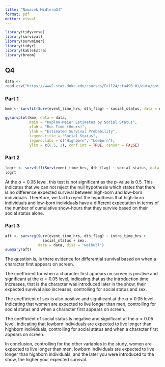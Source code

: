```yaml
---
title: "Nowacek MidtermQ4"
format: pdf
editor: visual
---
```


```r
library(tidyverse)
library(survival)
library(survminer)
library(tidyr)
library(kableExtra)
library(broom)
```

## Q4

```r
data <- 
read.csv("https://www2.stat.duke.edu/courses/Fall24/sta490.01/data/got_dat.csv")
```

### Part 1

```r
kme <- survfit(Surv(event_time_hrs, dth_flag) ~ social_status, data = data)

ggsurvplot(kme, data = data,
           main = "Kaplan-Meier Estimates by Social Status", 
           xlab = "Run Time (Hours)",
           ylab = "Estimated Survival Probability",
           legend.title = "Social Status",
           legend.labs = c("Highborn", "Lowborn"),
           ylim = c(0.5, 1), conf.int = TRUE, censor = FALSE)
```

### Part 2

```r
logrt <- survdiff(Surv(event_time_hrs, dth_flag) ~ social_status, data = data)
logrt
```

At the $\alpha = 0.05$ level, this test is not significant as the p-value is 0.5. This indicates that we can not reject the null hypothesis which states that there is no difference expected survival between high-born and low-born individuals. Therefore, we fail to reject the hypothesis that high-born individuals and low-born individuals have a different expectation in terms of the number of cumulative show-hours that they survive based on their social status alone.

### Part 3

```r
aft <- survreg(Surv(event_time_hrs, dth_flag) ~ intro_time_hrs + 
                 social_status + sex, 
               data = data, dist = "weibull")
summary(aft)
```

The question is, is there evidence for differential survival based on when a character first appears on screen.

The coefficient for when a character first appears on screen is positive and significant at the $\alpha = 0.05$ level, indicating that as the introduction time increases, that is the character was introduced later in the show, their expected survival also increases, controlling for social status and sex.

The coefficient of sex is also positive and significant at the $\alpha = 0.05$ level, indicating that women are expected to live longer than men, controlling for social status and when a character first appears on screen.

The coefficient of social status is negative and significant at the $\alpha = 0.05$ level, indicating that lowborn individuals are expected to live longer than highborn individuals, controlling for social status and when a character first appears on screen.

In conclusion, controlling for the other variables in the study, women are expected to live longer than men, lowborn individuals are expected to live longer than highborn individuals, and the later you were introduced to the show, the higher your expected survival.

